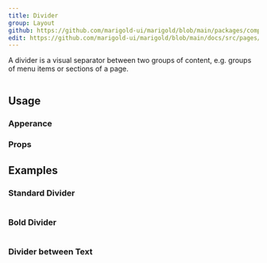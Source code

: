 ```yaml
---
title: Divider
group: Layout
github: https://github.com/marigold-ui/marigold/blob/main/packages/components/src/Divider/Divider.tsx
edit: https://github.com/marigold-ui/marigold/blob/main/docs/src/pages/components/divider.mdx
---
```


A divider is a visual separator between two groups of content,
e.g. groups of menu items or sections of a page.

```tsx preview file=components/Divider/divider.demo.tsx

```

## Usage

### Apperance

<ApperanceTable component={title} />

### Props

<PropsTable />

## Examples

### Standard Divider

```tsx preview file=components/Divider/divider.demo.tsx

```

### Bold Divider

```tsx preview file=components/Divider/divider-bold.demo.tsx

```

### Divider between Text

```tsx preview file=components/Divider/divider-text.demo.tsx

```
